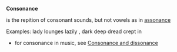 '''Consonance''' 

is the repition of consonant sounds, but not vowels as in [[assonance]]

Examples:
lady lounges lazily , dark deep dread crept in 

* for consonance in music, see [[Consonance and dissonance]]